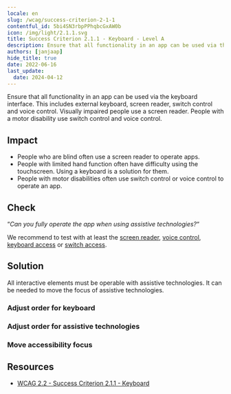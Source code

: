 ```yaml
---
locale: en
slug: /wcag/success-criterion-2-1-1
contentful_id: 5bi4SN3rbpPPhqbcGxAW0b
icon: /img/light/2.1.1.svg
title: Success Criterion 2.1.1 - Keyboard - Level A
description: Ensure that all functionality in an app can be used via the keyboard interface. This includes external keyboard, screen reader, switch control and voice control. Visually impaired people use a screen reader. People with a motor disability use switch control and voice control.
authors: [janjaap]
hide_title: true
date: 2022-06-16
last_update:
  date: 2024-04-12
---
```


<Hero
  title="Keyboard"
  image="/img/light/2.1.1.svg"
  alt="WCAG 2.1.1 icon"
  prefix="Success Criterion 2.1.1"
  suffix="Level A"
/>

Ensure that all functionality in an app can be used via the keyboard interface. This includes external keyboard, screen reader, switch control and voice control. Visually impaired people use a screen reader. People with a motor disability use switch control and voice control.

## Impact

- People who are blind often use a screen reader to operate apps.
- People with limited hand function often have difficulty using the touchscreen. Using a keyboard is a solution for them.
- People with motor disabilities often use switch control or voice control to operate an app.

## Check

“*Can you fully operate the app when using assistive technologies?*“

We recommend to test with at least the [screen reader](/en/stats/screen-reader), [voice control](/en/stats/voice-control), [keyboard access](/en/stats/keyboard-access) or [switch access](/en/stats/switch-control).

## Solution

All interactive elements must be operable with assistive technologies. It can be needed to move the focus of assistive technologies.

### Adjust order for keyboard

<CodeSample id="keyboard-order" locale="en"/>

### Adjust order for assistive technologies

<CodeSample id="accessibility-order" locale="en"/>

### Move accessibility focus

<CodeSample id="accessibility-focus" locale="en"/>

## Resources

- [WCAG 2.2 - Success Criterion 2.1.1 - Keyboard](https://www.w3.org/TR/WCAG22/#keyboard)
